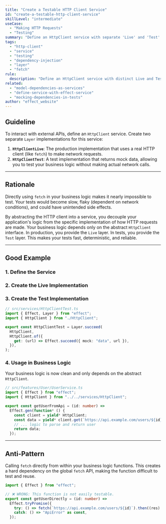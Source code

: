 ```yaml
---
title: "Create a Testable HTTP Client Service"
id: "create-a-testable-http-client-service"
skillLevel: "intermediate"
useCase:
  - "Making HTTP Requests"
  - "Testing"
summary: "Define an HttpClient service with separate 'Live' and 'Test' layers to enable robust, testable interactions with external APIs."
tags:
  - "http-client"
  - "service"
  - "testing"
  - "dependency-injection"
  - "layer"
  - "fetch"
rule:
  description: "Define an HttpClient service with distinct Live and Test layers to enable testable API interactions."
related:
  - "model-dependencies-as-services"
  - "define-service-with-effect-service"
  - "mocking-dependencies-in-tests"
author: "effect_website"
---
```


## Guideline

To interact with external APIs, define an `HttpClient` service. Create two separate `Layer` implementations for this service:
1.  **`HttpClientLive`**: The production implementation that uses a real HTTP client (like `fetch`) to make network requests.
2.  **`HttpClientTest`**: A test implementation that returns mock data, allowing you to test your business logic without making actual network calls.

---

## Rationale

Directly using `fetch` in your business logic makes it nearly impossible to test. Your tests would become slow, flaky (dependent on network conditions), and could have unintended side effects.

By abstracting the HTTP client into a service, you decouple your application's logic from the specific implementation of how HTTP requests are made. Your business logic depends only on the abstract `HttpClient` interface. In production, you provide the `Live` layer. In tests, you provide the `Test` layer. This makes your tests fast, deterministic, and reliable.

---

## Good Example

### 1. Define the Service

<Example path="./src/create-a-testable-http-client-service.ts" />

### 2. Create the Live Implementation

<Example path="./src/create-a-testable-http-client-service.ts" />

### 3. Create the Test Implementation

```typescript
// src/services/HttpClientTest.ts
import { Effect, Layer } from "effect";
import { HttpClient } from "./HttpClient";

export const HttpClientTest = Layer.succeed(
  HttpClient,
  HttpClient.of({
    get: (url) => Effect.succeed({ mock: "data", url }),
  }),
);
```

### 4. Usage in Business Logic

Your business logic is now clean and only depends on the abstract `HttpClient`.

```typescript
// src/features/User/UserService.ts
import { Effect } from "effect";
import { HttpClient } from "../../services/HttpClient";

export const getUserFromApi = (id: number) =>
  Effect.gen(function* () {
    const client = yield* HttpClient;
    const data = yield* client.get(`https://api.example.com/users/${id}`);
    // ... logic to parse and return user
    return data;
  });
```

---

## Anti-Pattern

Calling `fetch` directly from within your business logic functions. This creates a hard dependency on the global `fetch` API, making the function difficult to test and reuse.

```typescript
import { Effect } from "effect";

// ❌ WRONG: This function is not easily testable.
export const getUserDirectly = (id: number) =>
  Effect.tryPromise({
    try: () => fetch(`https://api.example.com/users/${id}`).then((res) => res.json()),
    catch: () => "ApiError" as const,
  });
```